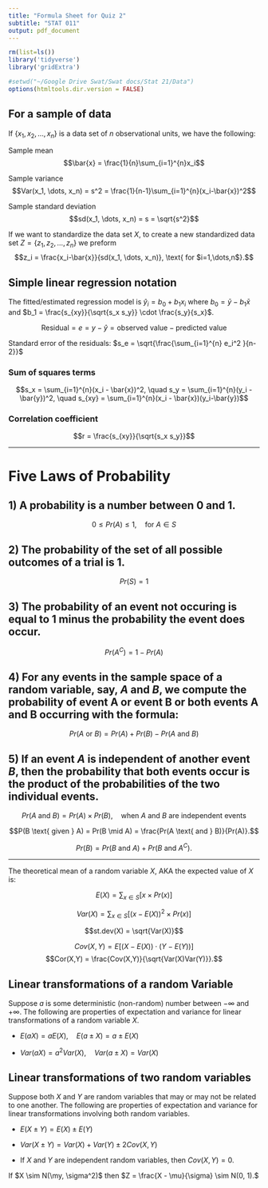 ```yaml
---
title: "Formula Sheet for Quiz 2"
subtitle: "STAT 011"
output: pdf_document
---
```



```r
rm(list=ls())
library('tidyverse')
library('gridExtra')

#setwd("~/Google Drive Swat/Swat docs/Stat 21/Data")
options(htmltools.dir.version = FALSE)
```


## For a sample of data

If $\{x_1,x_2,\dots,x_n\}$ is a data set of $n$ observational units, we have the following:

Sample mean 
$$\bar{x} = \frac{1}{n}\sum_{i=1}^{n}x_i$$ 

Sample variance 
$$Var(x_1, \dots, x_n) = s^2 =  \frac{1}{n-1}\sum_{i=1}^{n}(x_i-\bar{x})^2$$ 

Sample standard deviation 
$$sd(x_1, \dots, x_n) = s = \sqrt{s^2}$$ 

If we want to standardize the data set $X$, to create a new standardized data set $Z = \{ z_1, z_2, \dots, z_n \}$ we preform
$$z_i = \frac{x_i-\bar{x}}{sd(x_1, \dots, x_n)}, \text{ for $i=1,\dots,n$}.$$  


## Simple linear regression notation 

The fitted/estimated  regression model is $\hat{y}_i = b_0 + b_1 x_i$ where $b_0 = \bar{y} - b_1 \bar{x}$ and $b_1 = \frac{s_{xy}}{\sqrt{s_x s_y}} \cdot \frac{s_y}{s_x}$. 


$$\text{Residual} = e = y - \hat{y} = \text{observed value} - \text{predicted value}$$

Standard error of the residuals: $s_e = \sqrt{\frac{\sum_{i=1}^{n} e_i^2 }{n-2}}$

### Sum of squares terms

$$s_x = \sum_{i=1}^{n}(x_i - \bar{x})^2, \quad s_y = \sum_{i=1}^{n}(y_i - \bar{y})^2, \quad s_{xy} = \sum_{i=1}^{n}(x_i - \bar{x})(y_i-\bar{y})$$

### Correlation coefficient 

$$r = \frac{s_{xy}}{\sqrt{s_x s_y}}$$

***

# Five Laws of Probability 

## 1) A probability is a number between 0 and 1. 

$$0 \leq Pr(A) \leq 1, \quad\text{for $A \in S$}$$ 

## 2) The probability of the set of all possible outcomes of a trial is 1. 

$$Pr(S)=1$$

## 3) The probability of an event not occuring is equal to 1 minus the probability the event does occur. 

$$Pr(A^{C}) = 1 - Pr(A)$$

## 4) For any events in the sample space of a random variable, say, $A$ and $B$, we compute the probability of event A or event B or both events A and B occurring with the  formula:

$$Pr(A \text{ or } B) = Pr(A) + Pr(B) - Pr(A \text{ and } B)$$

## 5) If an event $A$ is independent of another event $B$, then the probability that both events occur is the product of the probabilities of the two individual events. 

$$Pr(A\text{ and } B) = Pr(A)\times Pr(B), \quad\text{when $A$ and $B$ are independent events}$$ 


$$P(B \text{ given } A) = Pr(B \mid A) = \frac{Pr(A \text{ and } B)}{Pr(A)}.$$

$$Pr(B) = Pr(B\text{ and }A) + Pr(B \text{ and } A^C).$$ 

***

The theoretical mean of a random variable $X$, AKA the expected value of $X$ is: 
  
$$E(X) = \sum_{x\in S} \left[ x \times Pr(x) \right]$$   

$$Var(X) = \sum_{x \in S} \left[(x-E(X))^2\times Pr(x)\right]$$ 

$$st.dev(X) = \sqrt{Var(X)}$$



$$Cov(X,Y) = E\left[(X-E(X))\cdot(Y-E(Y)) \right]$$ 
$$Cor(X,Y) = \frac{Cov(X,Y)}{\sqrt{Var(X)Var(Y)}}.$$



## Linear transformations of a random Variable 

Suppose $a$ is some deterministic (non-random) number between $-\infty$ and $+\infty$. The following are properties of expectation and variance for linear transformations of a random variable $X$. 

* $E(aX) = aE(X), \quad E(a \pm X) = a \pm E(X)$ 

* $Var(aX) = a^2 Var(X), \quad Var(a \pm X) = Var(X)$
  
## Linear transformations of two random variables 

Suppose both $X$ and $Y$ are random variables that may or may not be related to one another. The following are properties of expectation and variance for linear transformations involving both random variables.   
  
* $E(X \pm Y) = E(X) \pm E(Y)$

* $Var(X \pm Y) = Var(X) + Var(Y) \pm 2Cov(X,Y)$

* If $X$ and $Y$ are independent random variables, then $Cov(X,Y)=0$. 


If $X \sim N(\my, \sigma^2)$ then $Z = \frac{X - \mu}{\sigma} \sim N(0, 1).$

